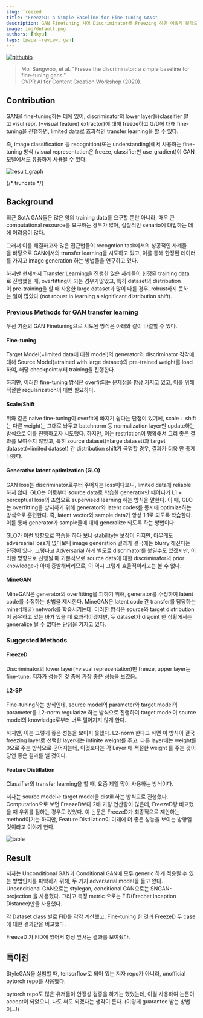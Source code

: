 ```yaml
---
slug: freezed
title: "FreezeD: a Simple Baseline for Fine-tuning GANs"
description: GAN Finetuning 시에 Discriminator를 Freezing 하면 어떻게 될까요?
image: img/default.png
authors: [hkyu]
tags: [paper-review, gan]
---
```




[![githubio](https://img.shields.io/static/v1?message=Official%20Repo&logo=Github&labelColor=grey&color=blue&logoColor=white&label=%20&style=flat-square)](https://github.com/sangwoomo/FreezeD)

> Mo, Sangwoo, et al. "Freeze the discriminator: a simple baseline for fine-tuning gans."  
> CVPR AI for Content Creation Workshop (2020).


## Contribution

GAN을 fine-tuning하는 데에 있어, discriminator의 lower layer들(classifier 말고 visul repr. (=visual feature) extractor)에 대해 freeze하고 G/D에 대해 fine-tuning을 진행하면, limited data로 효과적인 transfer learning을 할 수 있다.

즉, image classification 등 recognition(또는 understanding)에서 사용하는 fine-tuning 방식 (visual representation은 freeze, classifier만 use_gradient)이 GAN 모델에서도 유용하게 사용될 수 있다.

<img className={styles.figCenter} src={figGraph} alt="result_graph" />

{/* truncate */}

## Background

최근 SotA GAN들은 많은 양의 training data를 요구할 뿐만 아니라, 매우 큰 computational resource를 요구하는 경우가 많아, 실질적인 senario에 대입하는 데에 어려움이 많다.

그래서 이를 해결하고자 많은 접근법들이 recogntion task에서의 성공적인 사례들을 바탕으로 GAN에서의 transfer learning을 시도하고 있고, 이를 통해 한정된 데이터를 가지고 image generation 하는 방법들을 연구하고 있다.

하지만 현재까지 Transfer Learning을 진행한 많은 사례들이 한정된 training data로 진행했을 때, overfitting이 되는 경우가많았고, 특히 dataset의 distribution이 pre-training을 할 때 사용한 large dataset과 많이 다를 경우, robust하지 못하는 일이 많았다 (not robust in learning a significant distribution shift).

### Previous Methods for GAN transfer learning

우선 기존의 GAN Finetuning으로 시도된 방식은 아래와 같이 나열할 수 있다.

#### Fine-tuning

Target Model(=limited data에 대한 model)의 generator와 discriminator 각각에 대해 Source Model(=trained with large dataset)의 pre-trained weight를 load하여, 해당 checkpoint부터 training을 진행한다.

하지만, 이러한 fine-tuning 방식은 overfit되는 문제점을 항상 가지고 있고, 이를 위해 적절한 regularization이 매번 필요하다.

#### Scale/Shift

위와 같은 naive fine-tuning이 overfit에 빠지기 쉽다는 단점이 있기에, scale + shift는 다른 weight는 그대로 놔두고 batchnorm 등 normalization layer만 update하는 방식으로 이를 진행하고자 시도했다. 하지만, 이는 restriction이 명확해서 그리 좋은 결과를 보여주지 않았고, 특히 source dataset(=large dataset)과 target dataset(=limited dataset) 간 distribution shift가 극명할 경우, 결과가 더욱 안 좋게 나왔다.

#### Generative latent optimization (GLO)

GAN loss는 discriminator로부터 주어지는 loss이다보니, limited data에 reliable 하지 않다. GLO는 이로부터 source data로 학습한 generator만 떼어다가 L1 + perceptual loss의 조합으로 supervised learning 하는 방식을 말한다. 이 때, GLO는 overfitting을 방지하기 위해 generator와 latent codes를 동시에 optimize하는 방식으로 훈련한다. 즉, latent vector와 sample data가 항상 1:1로 되도록 학습한다.  이를 통해 generator가 sample들에 대해 generalize 되도록 하는 방법이다.

GLO가 이런 방향으로 학습을 하다 보니 stability는 보장이 되지만, 아무래도 adversarial loss가 없다보니 image generation 결과가 결국에는 blurry 해진다는 단점이 있다. 그렇다고 Adversarial 하게 별도로 discrimator를 붙일수도 있겠지만, 이러한 방향으로 진행될 때 기본적으로 source data에 대한 discriminator의 prior knowledge가 아예 증발해버리므로, 이 역시 그렇게 효율적이라고는 볼 수 없다.

#### MineGAN

MineGAN은 generator의 overfitting을 피하기 위해, generator를 수정하여 latent code를 수정하는 방법을 제시한다. MineGAN은 latent code 간 transfer를 담당하는 miner(채굴) network를 학습시키는데, 이러한 방식은 source와 target distribution이 공유하고 있는 바가 있을 때 효과적이겠지만, 두 dataset가 disjoint 한 상황에서는 generalize 될 수 없다는 단점을 가지고 있다.

### Suggested Methods

#### FreezeD

Discriminator의 lower layer(=visual representation)만 freeze, upper layer는 fine-tune. 저자가 성능한 것 중에 가장 좋은 성능을 보였음.

#### L2-SP

Fine-tuning하는 방식인데, source model의 parameter와 target model의 parameter를 L2-norm regularize 하는 방식으로 진행하여 target model이 source model의 knowledge로부터 너무 멀어지지 않게 한다.

하지만, 이는 그렇게 좋은 성능을 보이지 못했다. L2-norm 한다고 하면 이 방식이 결국 freezing layer로 선택한 layer에는 infinite weight를 주고, 다른 layer에는 weight를 0으로 주는 방식으로 굳어지는데, 이것보다는 각 Layer 에 적절한 weight 를 주는 것이 당연 좋은 결과를 낼 것이다.

#### Feature Distillation

Classifier의 transfer learning을 할 때, 요즘 제일 많이 사용하는 방식이다.

저자는 source model과 target model을 distill 하는 방식으로 진행했다. Computation으로 보면 FreezeD보다 2배 가량 연산량이 많은데, FreezeD랑 비교했을 때 우위를 점하는 경우도 있었다. 이 논문은 FreezeD가 최종적으로 제안하는 method이기는 하지만, Feature Distillation이 미래에 더 좋은 성능을 보이는 방향일 것이라고 이야기 한다.

<img className={styles.figCenter} src={figTable} alt="table" />

## Result

저자는 Unconditional GAN과 Conditional GAN에 모두 generic 하게 적용될 수 있는 방법인지를 파악하기 위해, 두 가지 adversarial model을 들고 왔다. Unconditional GAN으로는 stylegan, conditional GAN으로는 SNGAN-projection 을 사용했다. 그리고 측정 metric 으로는 FID(Frechet Inception Distance)만을 사용했다.

각 Dataset class 별로 FID를 각각 계산했고, Fine-tuning 한 것과 FreezeD 두 case에 대한 결과만을 비교했다.

FreezeD 가 FID에 있어서 항상 앞서는 결과를 보여줬다.

## 특이점

StyleGAN을 실험할 때, tensorflow로 되어 있는 저자 repo가 아니라, unofficial pytorch repo를 사용했다.

pytorch repo도 많은 유저들이 안정성 검증을 하기는 했었는데, 이걸 사용하여 논문이 accept이 되었으니, 나도 써도 되겠다는 생각이 든다. (이렇게 guarantee 받는 방법이...!)